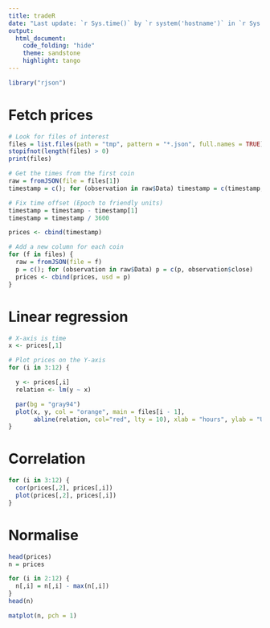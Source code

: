 ```yaml
---
title: tradeR
date: "Last update: `r Sys.time()` by `r system('hostname')` in `r Sys.timezone()`"
output:
  html_document:
    code_folding: "hide"
    theme: sandstone
    highlight: tango
---
```


```r
library("rjson")
```

# Fetch prices
```r
# Look for files of interest
files = list.files(path = "tmp", pattern = "*.json", full.names = TRUE)
stopifnot(length(files) > 0)
print(files)

# Get the times from the first coin
raw = fromJSON(file = files[1])
timestamp = c(); for (observation in raw$Data) timestamp = c(timestamp, observation$time)

# Fix time offset (Epoch to friendly units)
timestamp = timestamp - timestamp[1]
timestamp = timestamp / 3600

prices <- cbind(timestamp)

# Add a new column for each coin
for (f in files) {
  raw = fromJSON(file = f)
  p = c(); for (observation in raw$Data) p = c(p, observation$close)
  prices <- cbind(prices, usd = p)
}
```

# Linear regression
```r
# X-axis is time
x <- prices[,1]

# Plot prices on the Y-axis
for (i in 3:12) {

  y <- prices[,i]
  relation <- lm(y ~ x)

  par(bg = "gray94")
  plot(x, y, col = "orange", main = files[i - 1], 
       abline(relation, col="red", lty = 10), xlab = "hours", ylab = "USD")
}
```

# Correlation
```r
for (i in 3:12) {
  cor(prices[,2], prices[,i])
  plot(prices[,2], prices[,i])
}
```

# Normalise
```r
head(prices)
n = prices

for (i in 2:12) {
  n[,i] = n[,i] - max(n[,i])
}
head(n)

matplot(n, pch = 1)
```
